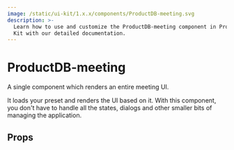 ```yaml
---
image: /static/ui-kit/1.x.x/components/ProductDB-meeting.svg
description: >-
  Learn how to use and customize the ProductDB-meeting component in ProductDB's Angular UI
  Kit with our detailed documentation.
---
```


# ProductDB-meeting

A single component which renders an entire meeting UI.

It loads your preset and renders the UI based on it.
With this component, you don't have to handle all the states,
dialogs and other smaller bits of managing the application.

## Props

<PropsTable of="ProductDB-meeting" />

<head>
  <title>Angular UI Kit ProductDB-meeting</title>
</head>

